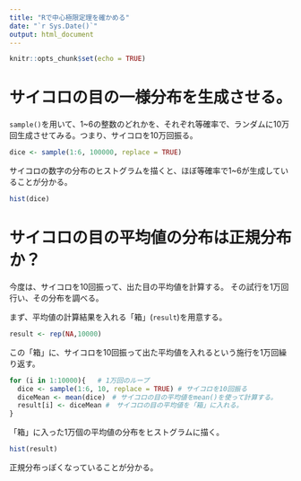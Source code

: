```yaml
---
title: "Rで中心極限定理を確かめる"
date: "`r Sys.Date()`"
output: html_document
---
```


```r
knitr::opts_chunk$set(echo = TRUE)
```

# サイコロの目の一様分布を生成させる。

`sample()`を用いて、1~6の整数のどれかを、それぞれ等確率で、ランダムに10万回生成させてみる。つまり、サイコロを10万回振る。

```r
dice <- sample(1:6, 100000, replace = TRUE)
```

サイコロの数字の分布のヒストグラムを描くと、ほぼ等確率で1~6が生成していることが分かる。

```r
hist(dice)
```


# サイコロの目の平均値の分布は正規分布か？

今度は、サイコロを10回振って、出た目の平均値を計算する。
その試行を1万回行い、その分布を調べる。

まず、平均値の計算結果を入れる「箱」(`result`)を用意する。
```r
result <- rep(NA,10000)
```

この「箱」に、サイコロを10回振って出た平均値を入れるという施行を1万回繰り返す。

```r
for (i in 1:10000){   # 1万回のループ
  dice <- sample(1:6, 10, replace = TRUE) # サイコロを10回振る
  diceMean <- mean(dice)　# サイコロの目の平均値をmean()を使って計算する。
  result[i] <- diceMean #　サイコロの目の平均値を「箱」に入れる。
}
```

「箱」に入った1万個の平均値の分布をヒストグラムに描く。
```r
hist(result)
```

正規分布っぽくなっていることが分かる。